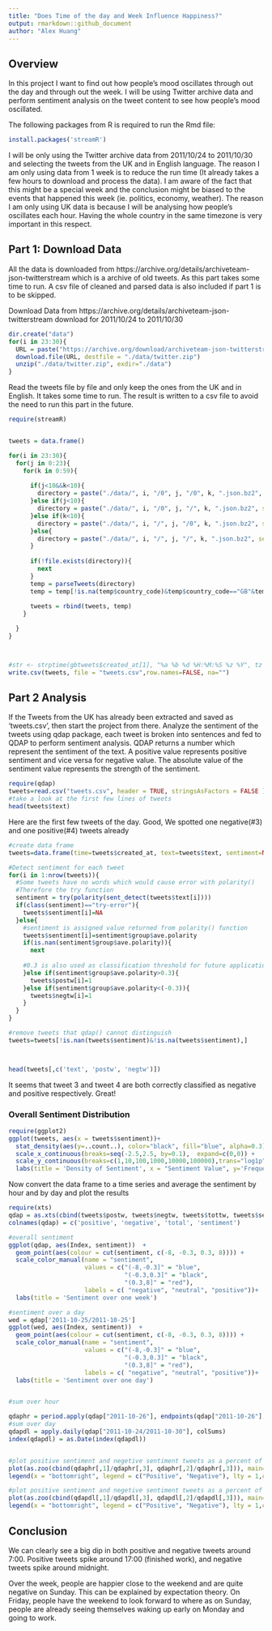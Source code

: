 ```yaml
---
title: "Does Time of the day and Week Influence Happiness?"
output: rmarkdown::github_document
author: "Alex Huang"
---
```


## Overview

In this project I want to find out how people's mood oscillates through out the day and through out the week. I will be using Twitter archive data and perform sentiment analysis on the tweet content to see how people's mood oscillated. 

The following packages from R is required to run the Rmd file:
```r
install.packages('streamR')
```

I will be only using the Twitter archive data from 2011/10/24 to 2011/10/30 and selecting the tweets from the UK and in English language. The reason I am only using data from 1 week is to reduce the run time (It already takes a few hours to download and process the data). I am aware of the fact that this might be a special week and the conclusion might be biased to the events that happened this week (ie. politics, economy, weather). The reason I am only using UK data is because I will be analysing how people's oscillates each hour. Having the whole country in the same timezone is very important in this respect.


## Part 1: Download Data
All the data is downloaded from https://archive.org/details/archiveteam-json-twitterstream which is a archive of old tweets. As this part takes some time to run. A csv file of cleaned and parsed data is also included if part 1 is to be skipped.

Download Data from https://archive.org/details/archiveteam-json-twitterstream download for 2011/10/24 to 2011/10/30
```r
dir.create("data")
for(i in 23:30){
  URL = paste("https://archive.org/download/archiveteam-json-twitterstream/twitter-stream-2011-10-",i,".zip", sep="")
  download.file(URL, destfile = "./data/twitter.zip")
  unzip("./data/twitter.zip", exdir="./data")
}


```


Read the tweets file by file and only keep the ones from the UK and in English. It takes some time to run. The result is written to a csv file to avoid the need to run this part in the future.


```r
require(streamR)


tweets = data.frame()

for(i in 23:30){
  for(j in 0:23){
    for(k in 0:59){
      
      if(j<10&&k<10){
        directory = paste("./data/", i, "/0", j, "/0", k, ".json.bz2", sep="")
      }else if(j<10){
        directory = paste("./data/", i, "/0", j, "/", k, ".json.bz2", sep="")
      }else if(k<10){
        directory = paste("./data/", i, "/", j, "/0", k, ".json.bz2", sep="")
      }else{
        directory = paste("./data/", i, "/", j, "/", k, ".json.bz2", sep="")
      }
      
      if(!file.exists(directory)){
        next
      }
      temp = parseTweets(directory)
      temp = temp[!is.na(temp$country_code)&temp$country_code=="GB"&temp$user_lang=="en",]
      
      tweets = rbind(tweets, temp)
    }

  }
}



#str <- strptime(gbtweets$created_at[1], "%a %b %d %H:%M:%S %z %Y", tz = "UTC")
write.csv(tweets, file = "tweets.csv",row.names=FALSE, na="")

```


## Part 2 Analysis

If the Tweets from the UK has already been extracted and saved as 'tweets.csv', then start the project from there. Analyze the sentiment of the tweets using qdap package, each tweet is broken into sentences and fed to QDAP to perform sentiment analysis. QDAP returns a number which represent the sentiment of the text. A positive value represents positive sentiment and vice versa for negative value. The absolute value of the sentiment value represents the strength of the sentiment.




```r
require(qdap)
tweets=read.csv("tweets.csv", header = TRUE, stringsAsFactors = FALSE )
#take a look at the first few lines of tweets
head(tweets$text)
```
Here are the first few tweets of the day. Good, We spotted one negative(#3) and one positive(#4) tweets already

```r
#create data frame
tweets=data.frame(time=tweets$created_at, text=tweets$text, sentiment=NA, postw=0, negtw=0, tottw=1)

#Detect sentiment for each tweet
for(i in 1:nrow(tweets)){
  #Some tweets have no words which would cause error with polarity()
  #Therefore the try function
  sentiment = try(polarity(sent_detect(tweets$text[i])))
  if(class(sentiment)=="try-error"){
    tweets$sentiment[i]=NA
  }else{
    #sentiment is assigned value returned from polarity() function
    tweets$sentiment[i]=sentiment$group$ave.polarity
    if(is.nan(sentiment$group$ave.polarity)){
      next
      
    #0.3 is also used as classification threshold for future applications
    }else if(sentiment$group$ave.polarity>0.3){
      tweets$postw[i]=1
    }else if(sentiment$group$ave.polarity<(-0.3)){
      tweets$negtw[i]=1
    }
  }
}

#remove tweets that qdap() cannot distinguish
tweets=tweets[!is.nan(tweets$sentiment)&!is.na(tweets$sentiment),]



head(tweets[,c('text', 'postw', 'negtw')])
```
It seems that tweet 3 and tweet 4 are both correctly classified as negative and positive respectively. Great!

### Overall Sentiment Distribution

```r
require(ggplot2)
ggplot(tweets, aes(x = tweets$sentiment))+ 
  stat_density(aes(y=..count..), color="black", fill="blue", alpha=0.3) +
  scale_x_continuous(breaks=seq(-2.5,2.5, by=0.1),  expand=c(0,0)) +
  scale_y_continuous(breaks=c(1,10,100,1000,10000,100000),trans="log1p", expand=c(0,0))+
  labs(title = 'Density of Sentiment', x = "Sentiment Value", y='Frequency')


```

Now convert the data frame to a time series and average the sentiment by hour and by day and plot the results
```r
require(xts)
qdap = as.xts(cbind(tweets$postw, tweets$negtw, tweets$tottw, tweets$sentiment), order.by=strptime(tweets$time, "%a %b %d %H:%M:%S %z %Y", tz = "UTC"))
colnames(qdap) = c('positive', 'negative', 'total', 'sentiment')

#overall sentiment
ggplot(qdap, aes(Index, sentiment))  +
  geom_point(aes(colour = cut(sentiment, c(-8, -0.3, 0.3, 8)))) +
  scale_color_manual(name = "sentiment",
                     values = c("(-8,-0.3]" = "blue",
                                "(-0.3,0.3]" = "black",
                                "(0.3,8]" = "red"),
                     labels = c( "negative", "neutral", "positive"))+
  labs(title = 'Sentiment over one week')

#sentiment over a day
wed = qdap['2011-10-25/2011-10-25']
ggplot(wed, aes(Index, sentiment))  +
  geom_point(aes(colour = cut(sentiment, c(-8, -0.3, 0.3, 8)))) +
  scale_color_manual(name = "sentiment",
                     values = c("(-8,-0.3]" = "blue",
                                "(-0.3,0.3]" = "black",
                                "(0.3,8]" = "red"),
                     labels = c( "negative", "neutral", "positive"))+
  labs(title = 'Sentiment over one day')



```




```r

#sum over hour

qdaphr = period.apply(qdap["2011-10-26"], endpoints(qdap["2011-10-26"], "hours", 2), colSums)
#sum over day
qdapdl = apply.daily(qdap["2011-10-24/2011-10-30"], colSums)
index(qdapdl) = as.Date(index(qdapdl))


#plot positive sentiment and negetive sentiment tweets as a percent of total tweets over a day
plot(as.zoo(cbind(qdaphr[,1]/qdaphr[,3], qdaphr[,2]/qdaphr[,3])), main="Hourly Twitter Sentiment", col=c("red", "blue") ,ylab=c("positive", "negative"),ylim=c(0, 0.15))
legend(x = "bottomright", legend = c("Positive", "Negative"), lty = 1,col = c("red", "blue"))

#plot positive sentiment and negetive sentiment tweets as a percent of total tweets over a week
plot(as.zoo(cbind(qdapdl[,1]/qdapdl[,3], qdapdl[,2]/qdapdl[,3])), main="Daily Twitter Sentiment", col=c("red", "blue") ,ylab=c("positive", "negative") )
legend(x = "bottomright", legend = c("Positive", "Negative"), lty = 1,col = c("red", "blue"))
```

## Conclusion

We can clearly see a big dip in both positive and negative tweets around 7:00. Positive tweets spike around 17:00 (finished work), and negative tweets spike around midnight.

Over the week, people are happier close to the weekend and are quite negative on Sunday. This can be explained by expectation theory. On Friday, people have the weekend to look forward to where as on Sunday, people are already seeing themselves waking up early on Monday and going to work.







